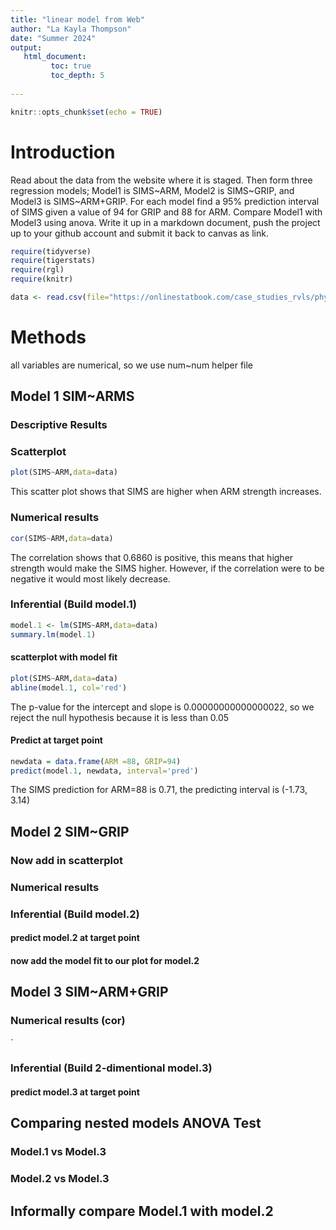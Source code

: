```yaml
---
title: "linear model from Web"
author: "La Kayla Thompson"
date: "Summer 2024"
output:
   html_document:
         toc: true
         toc_depth: 5
        
---
```


```r
knitr::opts_chunk$set(echo = TRUE)
```

# Introduction

Read about the data from the website where it is staged.  Then form three regression models; Model1 is SIMS~ARM, Model2 is SIMS~GRIP, and Model3 is SIMS~ARM+GRIP. For each model find a 95% prediction interval of SIMS given a value of 94  for GRIP and 88 for ARM. Compare Model1 with Model3 using anova. Write it up in a markdown document, push the project up to your github account and submit it back to canvas as link. 

 


```r
require(tidyverse)
require(tigerstats)
require(rgl)
require(knitr)

```

```r
data <- read.csv(file="https://onlinestatbook.com/case_studies_rvls/physical_strength/data.txt",sep="",header=TRUE)  

```

# Methods  

all variables are numerical, so we use num~num helper file


## Model 1 SIM~ARMS

### Descriptive Results

### Scatterplot

```r
plot(SIMS~ARM,data=data)
```

This scatter plot shows that SIMS are higher when ARM strength increases. 


### Numerical results

```r
cor(SIMS~ARM,data=data)
```

The correlation shows that 0.6860 is positive, this means that higher strength would make the SIMS higher. However, if the correlation were to be negative it would most likely decrease. 

### Inferential  (Build model.1)

```r
model.1 <- lm(SIMS~ARM,data=data)
summary.lm(model.1)
```

#### scatterplot with model fit

```r
plot(SIMS~ARM,data=data)
abline(model.1, col='red')
```

The p-value for the intercept and slope is 0.00000000000000022, so we reject the null hypothesis because it is less than 0.05

#### Predict at target point

```r
newdata = data.frame(ARM =88, GRIP=94)
predict(model.1, newdata, interval='pred')
```

The SIMS prediction for ARM=88 is 0.71, the predicting interval is (-1.73, 3.14)

## Model 2 SIM~GRIP

### Now add in scatterplot


### Numerical results 


### Inferential  (Build model.2)
  

#### predict model.2 at target point

#### now add the model fit to our plot for model.2
  


## Model 3 SIM~ARM+GRIP

### Numerical results (cor)

`
  
### Inferential  (Build 2-dimentional model.3)

#### predict model.3 at target point
  

## Comparing nested models ANOVA Test

### Model.1 vs Model.3
### Model.2 vs Model.3

## Informally compare Model.1 with model.2

